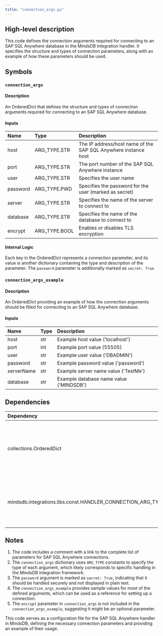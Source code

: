 ```yaml
---
title: "connection_args.py"
---
```


## High-level description
This code defines the connection arguments required for connecting to an SAP SQL Anywhere database in the MindsDB integration handler. It specifies the structure and types of connection parameters, along with an example of how these parameters should be used.

## Symbols

### `connection_args`
#### Description
An OrderedDict that defines the structure and types of connection arguments required for connecting to an SAP SQL Anywhere database.

#### Inputs
| Name | Type | Description |
|:-----|:-----|:------------|
| host | ARG_TYPE.STR | The IP address/host name of the SAP SQL Anywhere instance host |
| port | ARG_TYPE.STR | The port number of the SAP SQL Anywhere instance |
| user | ARG_TYPE.STR | Specifies the user name |
| password | ARG_TYPE.PWD | Specifies the password for the user (marked as secret) |
| server | ARG_TYPE.STR | Specifies the name of the server to connect to |
| database | ARG_TYPE.STR | Specifies the name of the database to connect to |
| encrypt | ARG_TYPE.BOOL | Enables or disables TLS encryption |

#### Internal Logic
Each key in the OrderedDict represents a connection parameter, and its value is another dictionary containing the type and description of the parameter. The `password` parameter is additionally marked as `secret: True`.

### `connection_args_example`
#### Description
An OrderedDict providing an example of how the connection arguments should be filled for connecting to an SAP SQL Anywhere database.

#### Inputs
| Name | Type | Description |
|:-----|:-----|:------------|
| host | str | Example host value ('localhost') |
| port | int | Example port value (55505) |
| user | str | Example user value ('DBADMIN') |
| password | str | Example password value ('password') |
| serverName | str | Example server name value ('TestMe') |
| database | str | Example database name value ('MINDSDB') |

## Dependencies
| Dependency | Purpose |
|:-----------|:--------|
| collections.OrderedDict | Used to create ordered dictionaries for connection arguments and example |
| mindsdb.integrations.libs.const.HANDLER_CONNECTION_ARG_TYPE | Imported as ARG_TYPE, used to specify the types of connection arguments |

## Notes
1. The code includes a comment with a link to the complete list of parameters for SAP SQL Anywhere connections.
2. The `connection_args` dictionary uses `ARG_TYPE` constants to specify the type of each argument, which likely corresponds to specific handling in the MindsDB integration framework.
3. The `password` argument is marked as `secret: True`, indicating that it should be handled securely and not displayed in plain text.
4. The `connection_args_example` provides sample values for most of the defined arguments, which can be used as a reference for setting up a connection.
5. The `encrypt` parameter in `connection_args` is not included in the `connection_args_example`, suggesting it might be an optional parameter.

This code serves as a configuration file for the SAP SQL Anywhere handler in MindsDB, defining the necessary connection parameters and providing an example of their usage.